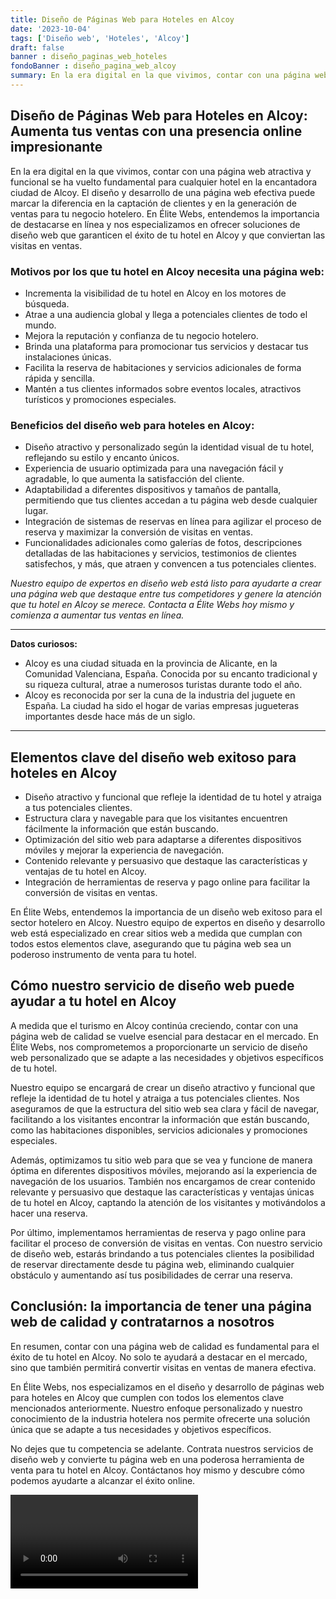 ```yaml
---
title: Diseño de Páginas Web para Hoteles en Alcoy
date: '2023-10-04'
tags: ['Diseño web', 'Hoteles', 'Alcoy']
draft: false
banner : diseño_paginas_web_hoteles
fondoBanner : diseño_pagina_web_alcoy
summary: En la era digital en la que vivimos, contar con una página web atractiva y funcional se ha vuelto fundamental para cualquier hotel en la encantadora ciudad de Alcoy. El diseño y desarrollo de una página web efectiva puede marcar la diferencia en la captación de clientes y en la generación de ventas para tu negocio hotelero. En Élite Webs, entendemos la importancia de destacarse en línea y nos especializamos en ofrecer soluciones de diseño web que garanticen el éxito de tu hotel en Alcoy y que conviertan las visitas en ventas.
---
```


## Diseño de Páginas Web para Hoteles en Alcoy: Aumenta tus ventas con una presencia online impresionante

En la era digital en la que vivimos, contar con una página web atractiva y funcional se ha vuelto fundamental para cualquier hotel en la encantadora ciudad de Alcoy. El diseño y desarrollo de una página web efectiva puede marcar la diferencia en la captación de clientes y en la generación de ventas para tu negocio hotelero. En Élite Webs, entendemos la importancia de destacarse en línea y nos especializamos en ofrecer soluciones de diseño web que garanticen el éxito de tu hotel en Alcoy y que conviertan las visitas en ventas.

### Motivos por los que tu hotel en Alcoy necesita una página web:

- Incrementa la visibilidad de tu hotel en Alcoy en los motores de búsqueda.
- Atrae a una audiencia global y llega a potenciales clientes de todo el mundo.
- Mejora la reputación y confianza de tu negocio hotelero.
- Brinda una plataforma para promocionar tus servicios y destacar tus instalaciones únicas.
- Facilita la reserva de habitaciones y servicios adicionales de forma rápida y sencilla.
- Mantén a tus clientes informados sobre eventos locales, atractivos turísticos y promociones especiales.

### Beneficios del diseño web para hoteles en Alcoy:

- Diseño atractivo y personalizado según la identidad visual de tu hotel, reflejando su estilo y encanto únicos.
- Experiencia de usuario optimizada para una navegación fácil y agradable, lo que aumenta la satisfacción del cliente.
- Adaptabilidad a diferentes dispositivos y tamaños de pantalla, permitiendo que tus clientes accedan a tu página web desde cualquier lugar.
- Integración de sistemas de reservas en línea para agilizar el proceso de reserva y maximizar la conversión de visitas en ventas.
- Funcionalidades adicionales como galerías de fotos, descripciones detalladas de las habitaciones y servicios, testimonios de clientes satisfechos, y más, que atraen y convencen a tus potenciales clientes.

*Nuestro equipo de expertos en diseño web está listo para ayudarte a crear una página web que destaque entre tus competidores y genere la atención que tu hotel en Alcoy se merece. Contacta a Élite Webs hoy mismo y comienza a aumentar tus ventas en línea.*

---

**Datos curiosos:**
- Alcoy es una ciudad situada en la provincia de Alicante, en la Comunidad Valenciana, España. Conocida por su encanto tradicional y su riqueza cultural, atrae a numerosos turistas durante todo el año.
- Alcoy es reconocida por ser la cuna de la industria del juguete en España. La ciudad ha sido el hogar de varias empresas jugueteras importantes desde hace más de un siglo.

---

<GifSeo />

<Cta />

## Elementos clave del diseño web exitoso para hoteles en Alcoy

- Diseño atractivo y funcional que refleje la identidad de tu hotel y atraiga a tus potenciales clientes.
- Estructura clara y navegable para que los visitantes encuentren fácilmente la información que están buscando.
- Optimización del sitio web para adaptarse a diferentes dispositivos móviles y mejorar la experiencia de navegación.
- Contenido relevante y persuasivo que destaque las características y ventajas de tu hotel en Alcoy.
- Integración de herramientas de reserva y pago online para facilitar la conversión de visitas en ventas.

En Élite Webs, entendemos la importancia de un diseño web exitoso para el sector hotelero en Alcoy. Nuestro equipo de expertos en diseño y desarrollo web está especializado en crear sitios web a medida que cumplan con todos estos elementos clave, asegurando que tu página web sea un poderoso instrumento de venta para tu hotel.

## Cómo nuestro servicio de diseño web puede ayudar a tu hotel en Alcoy

A medida que el turismo en Alcoy continúa creciendo, contar con una página web de calidad se vuelve esencial para destacar en el mercado. En Élite Webs, nos comprometemos a proporcionarte un servicio de diseño web personalizado que se adapte a las necesidades y objetivos específicos de tu hotel.

Nuestro equipo se encargará de crear un diseño atractivo y funcional que refleje la identidad de tu hotel y atraiga a tus potenciales clientes. Nos aseguramos de que la estructura del sitio web sea clara y fácil de navegar, facilitando a los visitantes encontrar la información que están buscando, como las habitaciones disponibles, servicios adicionales y promociones especiales.

Además, optimizamos tu sitio web para que se vea y funcione de manera óptima en diferentes dispositivos móviles, mejorando así la experiencia de navegación de los usuarios. También nos encargamos de crear contenido relevante y persuasivo que destaque las características y ventajas únicas de tu hotel en Alcoy, captando la atención de los visitantes y motivándolos a hacer una reserva.

Por último, implementamos herramientas de reserva y pago online para facilitar el proceso de conversión de visitas en ventas. Con nuestro servicio de diseño web, estarás brindando a tus potenciales clientes la posibilidad de reservar directamente desde tu página web, eliminando cualquier obstáculo y aumentando así tus posibilidades de cerrar una reserva.

## Conclusión: la importancia de tener una página web de calidad y contratarnos a nosotros

En resumen, contar con una página web de calidad es fundamental para el éxito de tu hotel en Alcoy. No solo te ayudará a destacar en el mercado, sino que también permitirá convertir visitas en ventas de manera efectiva.

En Élite Webs, nos especializamos en el diseño y desarrollo de páginas web para hoteles en Alcoy que cumplen con todos los elementos clave mencionados anteriormente. Nuestro enfoque personalizado y nuestro conocimiento de la industria hotelera nos permite ofrecerte una solución única que se adapte a tus necesidades y objetivos específicos.

No dejes que tu competencia se adelante. Contrata nuestros servicios de diseño web y convierte tu página web en una poderosa herramienta de venta para tu hotel en Alcoy. Contáctanos hoy mismo y descubre cómo podemos ayudarte a alcanzar el éxito online.

<Video />

<CtaBot job='Hoteles' city='Alcoy'/>

<Gmaps query='Alcoy+españa+maps' />